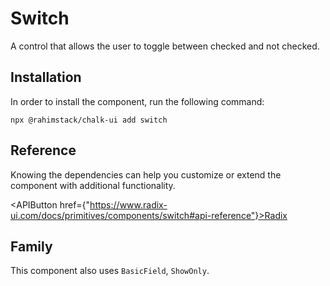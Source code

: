 
<Meta of={Stories} name="Info"/>

# Switch

A control that allows the user to toggle between checked and not checked.

## Installation

In order to install the component, run the following command:

```shell
npx @rahimstack/chalk-ui add switch
```

## Reference

Knowing the dependencies can help you customize or extend the component with additional functionality.

<APIButton href={"https://www.radix-ui.com/docs/primitives/components/switch#api-reference"}>Radix</APIButton>

## Family

This component also uses `BasicField`, `ShowOnly`.
